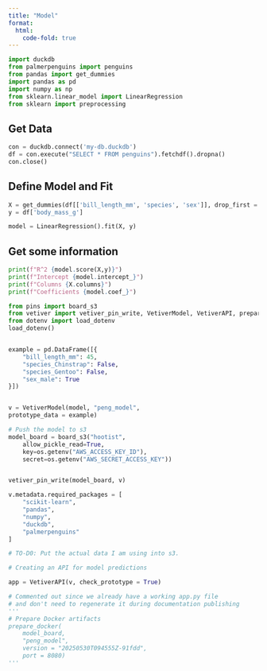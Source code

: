 ```yaml
---
title: "Model"
format:
  html:
    code-fold: true
---
```


```python
import duckdb
from palmerpenguins import penguins
from pandas import get_dummies
import pandas as pd
import numpy as np
from sklearn.linear_model import LinearRegression
from sklearn import preprocessing
```

## Get Data

```python
con = duckdb.connect('my-db.duckdb')
df = con.execute("SELECT * FROM penguins").fetchdf().dropna()
con.close()
```

## Define Model and Fit

```python
X = get_dummies(df[['bill_length_mm', 'species', 'sex']], drop_first = True)
y = df['body_mass_g']

model = LinearRegression().fit(X, y)
```

## Get some information

```python
print(f"R^2 {model.score(X,y)}")
print(f"Intercept {model.intercept_}")
print(f"Columns {X.columns}")
print(f"Coefficients {model.coef_}")
```

```python
from pins import board_s3
from vetiver import vetiver_pin_write, VetiverModel, VetiverAPI, prepare_docker
from dotenv import load_dotenv
load_dotenv()


example = pd.DataFrame([{
    "bill_length_mm": 45,
    "species_Chinstrap": False,
    "species_Gentoo": False,
    "sex_male": True
}])


v = VetiverModel(model, "peng_model",
prototype_data = example)

# Push the model to s3
model_board = board_s3("hootist",
    allow_pickle_read=True,
    key=os.getenv("AWS_ACCESS_KEY_ID"),
    secret=os.getenv("AWS_SECRET_ACCESS_KEY"))


vetiver_pin_write(model_board, v)

v.metadata.required_packages = [
    "scikit-learn",
    "pandas",
    "numpy",
    "duckdb",
    "palmerpenguins"
]

# TO-D0: Put the actual data I am using into s3.
```

```python
# Creating an API for model predictions

app = VetiverAPI(v, check_prototype = True)
```

```python
# Commented out since we already have a working app.py file
# and don't need to regenerate it during documentation publishing
'''
# Prepare Docker artifacts
prepare_docker(
    model_board, 
    "peng_model",
    version = "20250530T094555Z-91fdd",
    port = 8080)
'''
```
